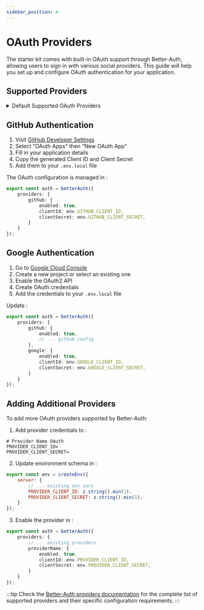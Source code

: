 ```yaml
---
sidebar_position: 4
---
```


# OAuth Providers

The starter kit comes with built-in OAuth support through Better-Auth, allowing users to sign in with various social providers. This guide will help you set up and configure OAuth authentication for your application.

## Supported Providers

<details>
<summary>Default Supported OAuth Providers</summary>

Better-Auth includes built-in support for:
- GitHub
- Google

For additional providers, see the [Better-Auth OAuth documentation](https://better-auth.dev/docs/oauth/custom-providers)
</details>

## GitHub Authentication

1. Visit [GitHub Developer Settings](https://github.com/settings/developers)
2. Select "OAuth Apps" then "New OAuth App"
3. Fill in your application details
4. Copy the generated Client ID and Client Secret
5. Add them to your `.env.local` file

The OAuth configuration is managed in <mcfile name="auth.ts" path="/Users/elias/Documents/Coding/starter-kit/src/lib/auth.ts"></mcfile>:

```typescript:%2FUsers%2Felias%2FDocuments%2FCoding%2Fstarter-kit%2Fsrc%2Flib%2Fauth.ts
export const auth = betterAuth({
    providers: {
        github: {
            enabled: true,
            clientId: env.GITHUB_CLIENT_ID,
            clientSecret: env.GITHUB_CLIENT_SECRET,
        }
    }
});
```

## Google Authentication

1. Go to [Google Cloud Console](https://console.cloud.google.com)
2. Create a new project or select an existing one
3. Enable the OAuth2 API
4. Create OAuth credentials
5. Add the credentials to your `.env.local` file

Update <mcfile name="auth.ts" path="/Users/elias/Documents/Coding/starter-kit/src/lib/auth.ts"></mcfile>:

```typescript:%2FUsers%2Felias%2FDocuments%2FCoding%2Fstarter-kit%2Fsrc%2Flib%2Fauth.ts
export const auth = betterAuth({
    providers: {
        github: {
            enabled: true,
            // ... github config
        },
        google: {
            enabled: true,
            clientId: env.GOOGLE_CLIENT_ID,
            clientSecret: env.GOOGLE_CLIENT_SECRET,
        }
    }
});
```

## Adding Additional Providers

To add more OAuth providers supported by Better-Auth:

1. Add provider credentials to <mcfile name=".env.example" path="/Users/elias/Documents/Coding/starter-kit/.env.example"></mcfile>:

```properties:%2FUsers%2Felias%2FDocuments%2FCoding%2Fstarter-kit%2F.env.example
# Provider Name OAuth
PROVIDER_CLIENT_ID=
PROVIDER_CLIENT_SECRET=
```

2. Update environment schema in <mcfile name="env.js" path="/Users/elias/Documents/Coding/starter-kit/src/env.js"></mcfile>:

```typescript:%2FUsers%2Felias%2FDocuments%2FCoding%2Fstarter-kit%2Fsrc%2Fenv.js
export const env = createEnv({
    server: {
        // ... existing env vars
        PROVIDER_CLIENT_ID: z.string().min(1),
        PROVIDER_CLIENT_SECRET: z.string().min(1),
    }
});
```

3. Enable the provider in <mcfile name="auth.ts" path="/Users/elias/Documents/Coding/starter-kit/src/lib/auth.ts"></mcfile>:

```typescript:%2FUsers%2Felias%2FDocuments%2FCoding%2Fstarter-kit%2Fsrc%2Flib%2Fauth.ts
export const auth = betterAuth({
    providers: {
        // ... existing providers
        providerName: {
            enabled: true,
            clientId: env.PROVIDER_CLIENT_ID,
            clientSecret: env.PROVIDER_CLIENT_SECRET,
        }
    }
});
```

:::tip
Check the [Better-Auth providers documentation](https://better-auth.dev/docs/oauth/providers) for the complete list of supported providers and their specific configuration requirements.
:::